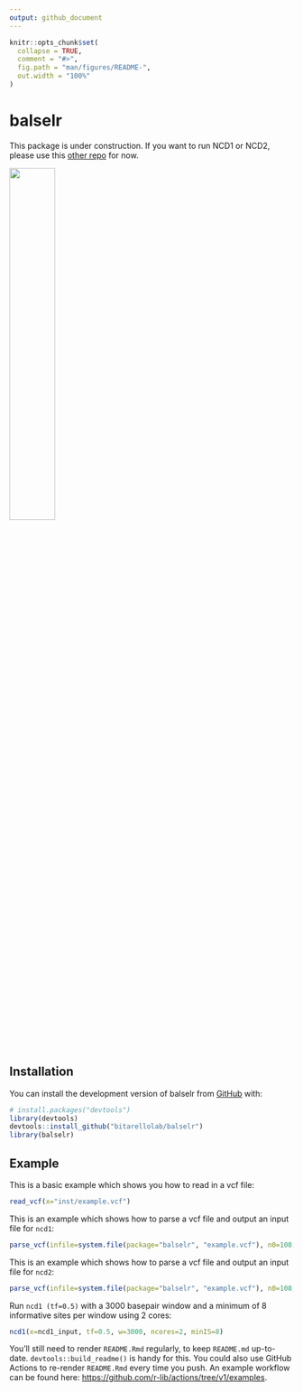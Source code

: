 ```yaml
---
output: github_document
---
```


<!-- README.md is generated from README.Rmd. Please edit that file -->

```r
knitr::opts_chunk$set(
  collapse = TRUE,
  comment = "#>",
  fig.path = "man/figures/README-",
  out.width = "100%"
)
```

# balselr

This package is under construction. If you want to run NCD1 or NCD2, please use this [other repo](https://github.com/bbitarello/NCD-Statistics) for now. 

<!-- badges: start -->
![](images/balselr2.png){width=40% height=40%}
<!-- badges: end -->

## Installation

You can install the development version of balselr from [GitHub](https://github.com/) with:

``` r
# install.packages("devtools")
library(devtools)
devtools::install_github("bitarellolab/balselr")
library(balselr)
```


## Example

This is a basic example which shows you how to read in a vcf file:

```r
read_vcf(x="inst/example.vcf")
```

This is an example which shows how to parse a vcf file and output an input file for `ncd1`:

```r
parse_vcf(infile=system.file(package="balselr", "example.vcf"), n0=108, type="ncd1")
```

This is an example which shows how to parse a vcf file and output an input file for `ncd2`:

```r
parse_vcf(infile=system.file(package="balselr", "example.vcf"), n0=108, n1=2, type="ncd2")
```


Run `ncd1 (tf=0.5)` with a 3000 basepair window and a minimum of 8 informative sites per window using 2 cores:

```r
ncd1(x=ncd1_input, tf=0.5, w=3000, ncores=2, minIS=8)
```

You'll still need to render `README.Rmd` regularly, to keep `README.md` up-to-date. `devtools::build_readme()` is handy for this. You could also use GitHub Actions to re-render `README.Rmd` every time you push. An example workflow can be found here: <https://github.com/r-lib/actions/tree/v1/examples>.


